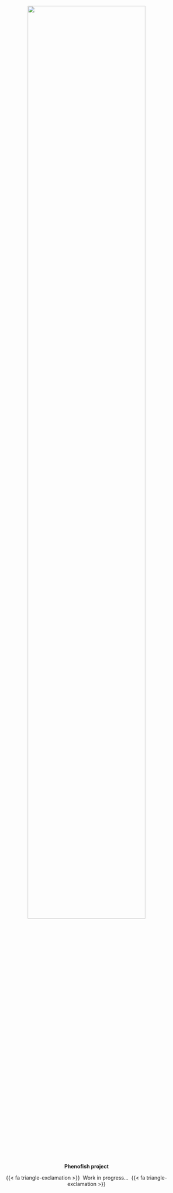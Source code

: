 <center>

<img class="picture" width="80%" src="img/homepage-banner.png" />

<br/>

**Phenofish project**

{{< fa triangle-exclamation >}}&nbsp; Work in progress... &nbsp;{{< fa triangle-exclamation >}}

</center>
